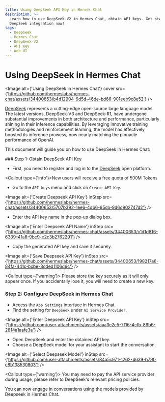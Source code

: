 ```yaml
---
title: Using DeepSeek API Key in Hermes Chat
description: >-
  Learn how to use DeepSeek-V2 in Hermes Chat, obtain API keys. Get started with
  DeepSeek integration now!
tags:
  - DeepSeek
  - Hermes Chat
  - DeepSeek-V2
  - API Key
  - Web UI
---
```


# Using DeepSeek in Hermes Chat

<Image alt={'Using DeepSeek in Hermes Chat'} cover src={'https://github.com/hermeslabs/hermes-chat/assets/34400653/b4d12904-9d5d-46de-bd66-901eeb9c8e52'} />

[DeepSeek](https://www.deepseek.com/) represents a cutting-edge open-source large language model. The latest versions, DeepSeek-V3 and DeepSeek-R1, have undergone substantial improvements in both architecture and performance, particularly shining in their inference capabilities. By leveraging innovative training methodologies and reinforcement learning, the model has effectively boosted its inference prowess, now nearly matching the pinnacle performance of OpenAI.

This document will guide you on how to use DeepSeek in Hermes Chat:

<Steps>
  ### Step 1: Obtain DeepSeek API Key

  - First, you need to register and log in to the [DeepSeek](https://platform.deepseek.com/) open platform.

  <Callout type={'info'}>New users will receive a free quota of 500M Tokens</Callout>

  - Go to the `API keys` menu and click on `Create API Key`.

  <Image alt={'Create Deepseek API Key'} inStep src={'https://github.com/hermeslabs/hermes-chat/assets/34400653/5707b392-1ee6-4db6-95cb-9d6c902747d2'} />

  - Enter the API key name in the pop-up dialog box.

  <Image alt={'Enter Deepseek API Name'} inStep src={'https://github.com/hermeslabs/hermes-chat/assets/34400653/c1d1d816-6339-41a6-9bc9-e2c3b2762291'} />

  - Copy the generated API key and save it securely.

  <Image alt={'Save Deepseek API Key'} inStep src={'https://github.com/hermeslabs/hermes-chat/assets/34400653/198217a6-84fa-441c-bcbe-8cded1106d6c'} />

  <Callout type={'warning'}>
    Please store the key securely as it will only appear once. If you accidentally lose it, you will
    need to create a new key.
  </Callout>

  ### Step 2: Configure DeepSeek in Hermes Chat

  - Access the `App Settings` interface in Hermes Chat.
  - Find the setting for `DeepSeek` under `AI Service Provider`.

  <Image alt={'Enter Deepseek API Key'} inStep src={'https://github.com/user-attachments/assets/aaa3e2c5-7f16-4cfb-86b6-2814a1aafe3a'} />

  - Open DeepSeek and enter the obtained API key.
  - Choose a DeepSeek model for your assistant to start the conversation.

  <Image alt={'Select Deepseek Model'} inStep src={'https://github.com/user-attachments/assets/84a5c971-1262-4639-b79f-c8b138530803'} />

  <Callout type={'warning'}>
    You may need to pay the API service provider during usage, please refer to DeepSeek's relevant
    pricing policies.
  </Callout>
</Steps>

You can now engage in conversations using the models provided by Deepseek in Hermes Chat.
